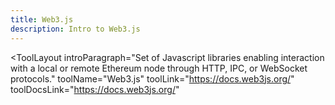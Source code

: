 ```yaml
---
title: Web3.js
description: Intro to Web3.js
---
```


<ToolLayout
    introParagraph="Set of Javascript libraries enabling interaction with a local or remote Ethereum node through HTTP, IPC, or WebSocket protocols."
    toolName="Web3.js"
    toolLink="https://docs.web3js.org/"
    toolDocsLink="https://docs.web3js.org/"
>
</ToolLayout>